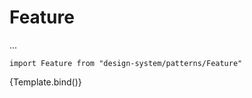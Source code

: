 

<Meta title="Patterns/Feature" component={Feature} />

# Feature

...

`import Feature from "design-system/patterns/Feature"`

<Canvas>
  <Story
    name="Overview"
    args={{
      icon: "heart",
      heading: "Miłość",
      description:
        "Kieruje naszą pasją i zaangażowaniem w ratowanie zwierząt, a każdego podopiecznego traktujemy z uczuciem i troską.",
    }}
  >
    {Template.bind()}
  </Story>
</Canvas>

<ArgsTable />

